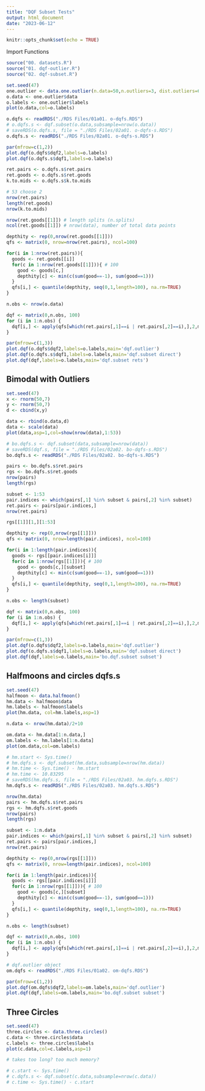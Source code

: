 ```yaml
---
title: "DQF Subset Tests"
output: html_document
date: "2023-06-12"
---
```


```r
knitr::opts_chunk$set(echo = TRUE)
```

Import Functions

```r
source("00. datasets.R")
source("01. dqf-outlier.R")
source("02. dqf-subset.R")
```

```r
set.seed(47)
one.outlier <- data.one.outlier(n.data=50,n.outliers=3, dist.outliers=6)
o.data <- one.outlier$data
o.labels <- one.outlier$labels
plot(o.data,col=o.labels)
```

```r
o.dqfs <- readRDS("./RDS Files/01a01. o-dqfs.RDS")
# o.dqfs.s <- dqf.subset(o.data,subsample=nrow(o.data))
# saveRDS(o.dqfs.s, file = "./RDS Files/02a01. o-dqfs-s.RDS")
o.dqfs.s <- readRDS("./RDS Files/02a01. o-dqfs-s.RDS")
```

```r
par(mfrow=c(1,2))
plot.dqf(o.dqfs$dqf2,labels=o.labels)
plot.dqf(o.dqfs.s$dqf1,labels=o.labels)
```

```r
ret.pairs <- o.dqfs.s$ret.pairs
ret.goods <- o.dqfs.s$ret.goods
k.to.mids <- o.dqfs.s$k.to.mids
```

```r
# 53 choose 2
nrow(ret.pairs)
length(ret.goods)
nrow(k.to.mids)
```

```r
nrow(ret.goods[[1]]) # length splits (n.splits)
ncol(ret.goods[[1]]) # nrow(data), number of total data points
```

```r
depthity <- rep(0,nrow(ret.goods[[1]]))
qfs <- matrix(0, nrow=nrow(ret.pairs), ncol=100)
```

```r
for(i in 1:nrow(ret.pairs)){
  goods <- ret.goods[[i]]
  for(c in 1:nrow(ret.goods[[1]])){ # 100
    good <- goods[c,]
    depthity[c] <- min(c(sum(good==-1), sum(good==1)))
  }
  qfs[i,] <- quantile(depthity, seq(0,1,length=100), na.rm=TRUE)
}
```

```r
n.obs <- nrow(o.data)

dqf <- matrix(0,n.obs, 100)
for (i in 1:n.obs) {
  dqf[i,] <- apply(qfs[which(ret.pairs[,1]==i | ret.pairs[,2]==i),],2,mean, na.rm=TRUE)
}
```

```r
par(mfrow=c(1,3))
plot.dqf(o.dqfs$dqf2,labels=o.labels,main='dqf.outlier')
plot.dqf(o.dqfs.s$dqf1,labels=o.labels,main='dqf.subset direct')
plot.dqf(dqf,labels=o.labels,main='dqf.subset rets')
```

## Bimodal with Outliers

```r
set.seed(47)
x <- rnorm(50,7)
y <- rnorm(50,7)
d <- cbind(x,y)

data <- rbind(o.data,d)
data <- scale(data)
plot(data,asp=1,col=show(nrow(data),1:53))
```

```r
# bo.dqfs.s <- dqf.subset(data,subsample=nrow(data))
# saveRDS(dqf.s, file = "./RDS Files/02a02. bo-dqfs-s.RDS")
bo.dqfs.s <- readRDS("./RDS Files/02a02. bo-dqfs-s.RDS")
```

```r
pairs <- bo.dqfs.s$ret.pairs
rgs <- bo.dqfs.s$ret.goods
nrow(pairs)
length(rgs)
```

```r
subset <- 1:53
pair.indices <- which(pairs[,1] %in% subset & pairs[,2] %in% subset)
ret.pairs <- pairs[pair.indices,]
nrow(ret.pairs)
```

```r
rgs[[1]][1,][1:53]
```

```r
depthity <- rep(0,nrow(rgs[[1]]))
qfs <- matrix(0, nrow=length(pair.indices), ncol=100)
```

```r
for(i in 1:length(pair.indices)){
  goods <- rgs[[pair.indices[i]]]
  for(c in 1:nrow(rgs[[1]])){ # 100
    good <- goods[c,][subset]
    depthity[c] <- min(c(sum(good==-1), sum(good==1)))
  }
  qfs[i,] <- quantile(depthity, seq(0,1,length=100), na.rm=TRUE)
}
```

```r
n.obs <- length(subset)

dqf <- matrix(0,n.obs, 100)
for (i in 1:n.obs) {
  dqf[i,] <- apply(qfs[which(ret.pairs[,1]==i | ret.pairs[,2]==i),],2,mean, na.rm=TRUE)
}
```

```r
par(mfrow=c(1,3))
plot.dqf(o.dqfs$dqf2,labels=o.labels,main='dqf.outlier')
plot.dqf(o.dqfs.s$dqf1,labels=o.labels,main='dqf.subset direct')
plot.dqf(dqf,labels=o.labels,main='bo.dqf.subset subset')
```

## Halfmoons and circles dqfs.s

```r
set.seed(47)
halfmoon <- data.halfmoon()
hm.data <- halfmoon$data
hm.labels <- halfmoon$labels
plot(hm.data, col=hm.labels,asp=1)
```

```r
n.data <- nrow(hm.data)/2+10

om.data <- hm.data[1:n.data,]
om.labels <- hm.labels[1:n.data]
plot(om.data,col=om.labels)
```

```r
# hm.start <- Sys.time()
# hm.dqfs.s <- dqf.subset(hm.data,subsample=nrow(hm.data))
# hm.time <- Sys.time() - hm.start
# hm.time <- 10.83295
# saveRDS(hm.dqfs.s, file = "./RDS Files/02a03. hm.dqfs.s.RDS")
hm.dqfs.s <- readRDS("./RDS Files/02a03. hm.dqfs.s.RDS")
```

```r
nrow(hm.data)
pairs <- hm.dqfs.s$ret.pairs
rgs <- hm.dqfs.s$ret.goods
nrow(pairs)
length(rgs)
```

```r
subset <- 1:n.data
pair.indices <- which(pairs[,1] %in% subset & pairs[,2] %in% subset)
ret.pairs <- pairs[pair.indices,]
nrow(ret.pairs)
```

```r
depthity <- rep(0,nrow(rgs[[1]]))
qfs <- matrix(0, nrow=length(pair.indices), ncol=100)
```

```r
for(i in 1:length(pair.indices)){
  goods <- rgs[[pair.indices[i]]]
  for(c in 1:nrow(rgs[[1]])){ # 100
    good <- goods[c,][subset]
    depthity[c] <- min(c(sum(good==-1), sum(good==1)))
  }
  qfs[i,] <- quantile(depthity, seq(0,1,length=100), na.rm=TRUE)
}
```

```r
n.obs <- length(subset)

dqf <- matrix(0,n.obs, 100)
for (i in 1:n.obs) {
  dqf[i,] <- apply(qfs[which(ret.pairs[,1]==i | ret.pairs[,2]==i),],2,mean, na.rm=TRUE)
}
```

```r
# dqf.outlier object
om.dqfs <- readRDS("./RDS Files/01a02. om-dqfs.RDS")
```

```r
par(mfrow=c(1,2))
plot.dqf(om.dqfs$dqf2,labels=om.labels,main='dqf.outlier')
plot.dqf(dqf,labels=om.labels,main='bo.dqf.subset subset')
```

## Three Circles

```r
set.seed(47)
three.circles <- data.three.circles()
c.data <- three.circles$data
c.labels <- three.circles$labels
plot(c.data,col=c.labels,asp=1)
```

```r
# takes too long? too much memory?

# c.start <- Sys.time()
# c.dqfs.s <- dqf.subset(c.data,subsample=nrow(c.data))
# c.time <- Sys.time() - c.start
```










